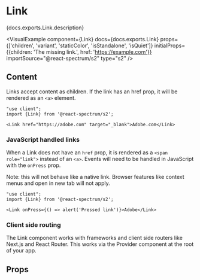 

# Link

<PageDescription>{docs.exports.Link.description}</PageDescription>

<VisualExample
  component={Link}
  docs={docs.exports.Link}
  props={['children', 'variant', 'staticColor', 'isStandalone', 'isQuiet']}
  initialProps={{children: 'The missing link.', href: 'https://example.com'}}
  importSource="@react-spectrum/s2"
  type="s2" />

## Content

Links accept content as children. If the link has an href prop, it will be rendered as an `<a>` element.

```tsx render expanded
"use client";
import {Link} from '@react-spectrum/s2';

<Link href="https://adobe.com" target="_blank">Adobe.com</Link>
```

### JavaScript handled links

When a Link does not have an `href` prop, it is rendered as a `<span role="link">` instead of an `<a>`. Events will need to be handled in JavaScript with the `onPress` prop.

Note: this will not behave like a native link. Browser features like context menus and open in new tab will not apply.

```tsx render expanded
"use client";
import {Link} from '@react-spectrum/s2';

<Link onPress={() => alert('Pressed link')}>Adobe</Link>
```

### Client side routing

The Link component works with frameworks and client side routers like Next.js and React Router. This works via the Provider component at the root of your app.

## Props

<PropTable component={docs.exports.Link} links={docs.links} />
